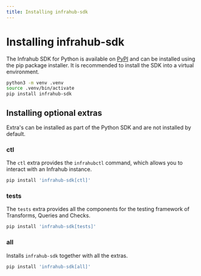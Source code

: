```yaml
---
title: Installing infrahub-sdk
---
```

# Installing infrahub-sdk

The Infrahub SDK for Python is available on [PyPI](https://pypi.org/project/infrahub-sdk/) and can be installed using the pip package installer. It is recommended to install the SDK into a virtual environment.

```bash
python3 -m venv .venv
source .venv/bin/activate
pip install infrahub-sdk
```

## Installing optional extras

Extra's can be installed as part of the Python SDK and are not installed by default.

### ctl

The `ctl` extra provides the `infrahubctl` command, which allows you to interact with an Infrahub instance.

```bash
pip install 'infrahub-sdk[ctl]'
```

### tests

The `tests` extra provides all the components for the testing framework of Transforms, Queries and Checks.

```bash
pip install 'infrahub-sdk[tests]'
```

### all

Installs `infrahub-sdk` together with all the extras.

```bash
pip install 'infrahub-sdk[all]'
```
